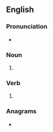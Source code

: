 {{also|Hoots}}
==English==

===Pronunciation===
* {{IPA|/huːts/|lang=en}}

===Noun===
{{head|en|noun plural form}}

# {{plural of|hoot|lang=en}}

===Verb===
{{head|en|verb form}}

# {{en-third-person singular of|hoot}}

===Anagrams===
* {{anagrams|en|a=hoost|Htoos|Sotho|shoot|sooth|toosh}}